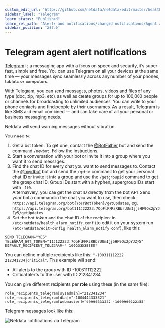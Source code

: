 ```yaml
---
custom_edit_url: "https://github.com/netdata/netdata/edit/master/health/notifications/telegram/README.md"
sidebar_label: "Telegram"
learn_status: "Published"
learn_rel_path: "Alerts and notifications/changed notifications/Agent alert notifications"
sidebar_position: "287.0"
---
```



# Telegram agent alert notifications

[Telegram](https://telegram.org/) is a messaging app with a focus on speed and security, it’s super-fast, simple and free. You can use Telegram on all your devices at the same time — your messages sync seamlessly across any number of your phones, tablets or computers.

With Telegram, you can send messages, photos, videos and files of any type (doc, zip, mp3, etc), as well as create groups for up to 100,000 people or channels for broadcasting to unlimited audiences. You can write to your phone contacts and find people by their usernames. As a result, Telegram is like SMS and email combined — and can take care of all your personal or business messaging needs.

Netdata will send warning messages without vibration.

You need to:

1.  Get a bot token. To get one, contact the [@BotFather](https://t.me/BotFather) bot and send the command `/newbot`. Follow the instructions.
2.  Start a conversation with your bot or invite it into a group where you want it to send messages.
3.  Find the chat ID for every chat you want to send messages to. Contact the [@myidbot](https://t.me/myidbot) bot and send the `/getid` command to get your personal chat ID or invite it into a group and use the `/getgroupid` command to get the group chat ID. Group IDs start with a hyphen, supergroup IDs start with `-100`.  
    Alternatively, you can get the chat ID directly from the bot API. Send *your* bot a command in the chat you want to use, then check `https://api.telegram.org/bot{YourBotToken}/getUpdates`, eg.  `https://api.telegram.org/bot111122223:7OpFlFFRzRBbrUUmIjj5HF9Ox2pYJZy5/getUpdates`
4.  Set the bot token and the chat ID of the recipient in `/etc/netdata/health_alarm_notify.conf` (to edit it on your system run `/etc/netdata/edit-config health_alarm_notify.conf`), like this:
```
SEND_TELEGRAM="YES"
TELEGRAM_BOT_TOKEN="111122223:7OpFlFFRzRBbrUUmIjj5HF9Ox2pYJZy5"
DEFAULT_RECIPIENT_TELEGRAM="-100233335555"
```

You can define multiple recipients like this: `"-100311112222 212341234|critical"`.
This example will send:

-   All alerts to the group with ID -100311112222
-   Critical alerts to the user with ID 212341234

You can give different recipients per **role** using these (in the same file):

```
role_recipients_telegram[sysadmin]="212341234"
role_recipients_telegram[dba]="-1004444333321"
role_recipients_telegram[webmaster]="49999333322 -1009999222255"
```

Telegram messages look like this:

![Netdata notifications via Telegram](https://user-images.githubusercontent.com/1153921/66612223-f07dfb80-eb75-11e9-976f-5734ffd93ecd.png)


